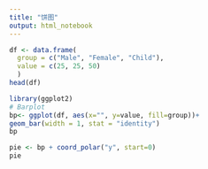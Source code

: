 ```yaml
---
title: "饼图"
output: html_notebook
---
```



```r
df <- data.frame(
  group = c("Male", "Female", "Child"),
  value = c(25, 25, 50)
  )
head(df)
```



```r
library(ggplot2)
# Barplot
bp<- ggplot(df, aes(x="", y=value, fill=group))+
geom_bar(width = 1, stat = "identity")
bp
```
```r
pie <- bp + coord_polar("y", start=0)
pie
```


```r

```

